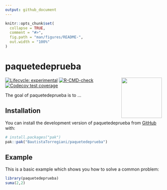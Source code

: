 ```yaml
---
output: github_document
---
```


<!-- README.md is generated from README.Rmd. Please edit that file -->

```r
knitr::opts_chunk$set(
  collapse = TRUE,
  comment = "#>",
  fig.path = "man/figures/README-",
  out.width = "100%"
)
```

# paquetedeprueba

<img src="man/figures/logo.webp" align="right" width="130"/>

<!-- badges: start -->

[![Lifecycle: experimental](https://img.shields.io/badge/lifecycle-experimental-orange.svg)](https://lifecycle.r-lib.org/articles/stages.html#experimental) [![R-CMD-check](https://github.com/BautistaTorregiani/paquetedeprueba/actions/workflows/R-CMD-check.yaml/badge.svg)](https://github.com/BautistaTorregiani/paquetedeprueba/actions/workflows/R-CMD-check.yaml) [![Codecov test coverage](https://codecov.io/gh/BautistaTorregiani/paquetedeprueba/graph/badge.svg)](https://app.codecov.io/gh/BautistaTorregiani/paquetedeprueba)

<!-- badges: end -->

The goal of paquetedeprueba is to ...

## Installation

You can install the development version of paquetedeprueba from [GitHub](https://github.com/) with:

``` r
# install.packages("pak")
pak::pak("BautistaTorregiani/paquetedeprueba")
```

## Example

This is a basic example which shows you how to solve a common problem:

```r
library(paquetedeprueba)
suma(2,2)
```

